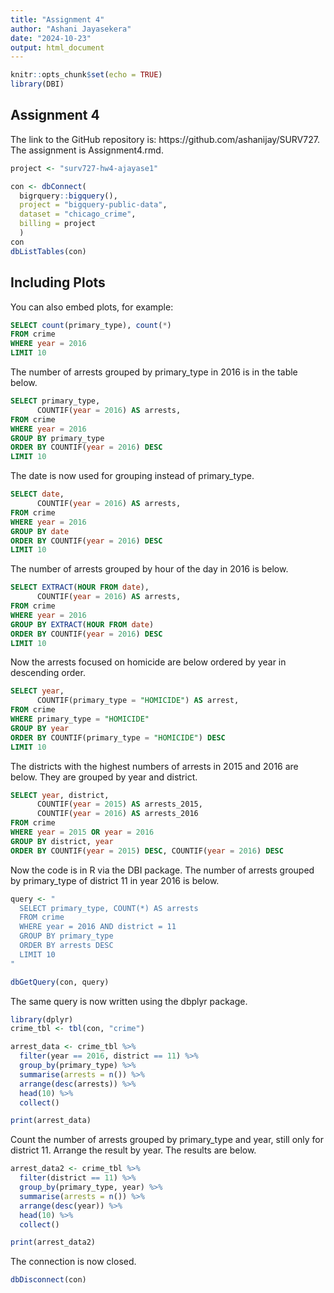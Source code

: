 ---
title: "Assignment 4"
author: "Ashani Jayasekera"
date: "2024-10-23"
output: html_document
---

```{r setup, include=FALSE}
knitr::opts_chunk$set(echo = TRUE)
library(DBI)
```

## Assignment 4

The link to the GitHub repository is: https://github.com/ashanijay/SURV727. The assignment is Assignment4.rmd.

```{r cars1}
project <- "surv727-hw4-ajayase1"

con <- dbConnect(
  bigrquery::bigquery(),
  project = "bigquery-public-data",
  dataset = "chicago_crime",
  billing = project
  )
con
dbListTables(con)


```

## Including Plots

You can also embed plots, for example:

```{sql connection = con}
SELECT count(primary_type), count(*)
FROM crime
WHERE year = 2016
LIMIT 10
```
The number of arrests grouped by primary_type in 2016 is in the table below. 
```{sql connection= con, message = FALSE}
SELECT primary_type,
      COUNTIF(year = 2016) AS arrests,
FROM crime
WHERE year = 2016
GROUP BY primary_type
ORDER BY COUNTIF(year = 2016) DESC
LIMIT 10

```

The date is now used for grouping instead of primary_type.
```{sql connection= con, message = FALSE}
SELECT date,
      COUNTIF(year = 2016) AS arrests,
FROM crime
WHERE year = 2016
GROUP BY date
ORDER BY COUNTIF(year = 2016) DESC
LIMIT 10

```
The number of arrests grouped by hour of the day in 2016 is below. 
```{sql connection= con, message = FALSE}
SELECT EXTRACT(HOUR FROM date),
      COUNTIF(year = 2016) AS arrests,
FROM crime
WHERE year = 2016
GROUP BY EXTRACT(HOUR FROM date)
ORDER BY COUNTIF(year = 2016) DESC
LIMIT 10

```

Now the arrests focused on homicide are below ordered by year in descending order. 
```{sql connection= con, message = FALSE}
SELECT year,
      COUNTIF(primary_type = "HOMICIDE") AS arrest,
FROM crime
WHERE primary_type = "HOMICIDE"
GROUP BY year
ORDER BY COUNTIF(primary_type = "HOMICIDE") DESC
LIMIT 10


```
The districts with the highest numbers of arrests in 2015 and 2016 are below. They are grouped by year and district. 
```{sql connection= con, message = FALSE}
SELECT year, district,
      COUNTIF(year = 2015) AS arrests_2015,
      COUNTIF(year = 2016) AS arrests_2016
FROM crime
WHERE year = 2015 OR year = 2016
GROUP BY district, year
ORDER BY COUNTIF(year = 2015) DESC, COUNTIF(year = 2016) DESC


```
Now the code is in R via the DBI package. 
The number of arrests grouped by primary_type of district 11 in year 2016 is below. 
```{r cars3}
query <- "
  SELECT primary_type, COUNT(*) AS arrests
  FROM crime
  WHERE year = 2016 AND district = 11
  GROUP BY primary_type
  ORDER BY arrests DESC
  LIMIT 10
"

dbGetQuery(con, query)

```
The same query is now written using the dbplyr package. 

```{r cars4}
library(dplyr)
crime_tbl <- tbl(con, "crime")

arrest_data <- crime_tbl %>%
  filter(year == 2016, district == 11) %>%
  group_by(primary_type) %>%
  summarise(arrests = n()) %>%
  arrange(desc(arrests)) %>%
  head(10) %>%
  collect() 

print(arrest_data)
```

Count the number of arrests grouped by primary_type and year, still only for district 11.
Arrange the result by year. The results are below. 

```{r cars5}

arrest_data2 <- crime_tbl %>%
  filter(district == 11) %>%
  group_by(primary_type, year) %>%
  summarise(arrests = n()) %>%
  arrange(desc(year)) %>%
  head(10) %>%
  collect() 

print(arrest_data2)
```
The connection is now closed. 
```{r cars5}
dbDisconnect(con)
```


